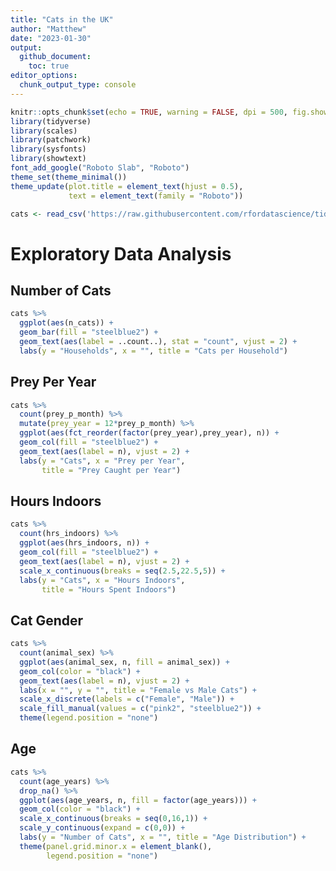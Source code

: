 ```yaml
---
title: "Cats in the UK"
author: "Matthew"
date: "2023-01-30"
output: 
  github_document:
    toc: true
editor_options: 
  chunk_output_type: console
---
```


```r
knitr::opts_chunk$set(echo = TRUE, warning = FALSE, dpi = 500, fig.showtext = TRUE)
library(tidyverse)
library(scales)
library(patchwork)
library(sysfonts)
library(showtext)
font_add_google("Roboto Slab", "Roboto")
theme_set(theme_minimal())
theme_update(plot.title = element_text(hjust = 0.5),
             text = element_text(family = "Roboto"))
```

```r
cats <- read_csv('https://raw.githubusercontent.com/rfordatascience/tidytuesday/master/data/2023/2023-01-31/cats_uk_reference.csv')
```

# Exploratory Data Analysis

## Number of Cats

```r
cats %>% 
  ggplot(aes(n_cats)) +
  geom_bar(fill = "steelblue2") +
  geom_text(aes(label = ..count..), stat = "count", vjust = 2) +
  labs(y = "Households", x = "", title = "Cats per Household")
```

## Prey Per Year

```r
cats %>% 
  count(prey_p_month) %>% 
  mutate(prey_year = 12*prey_p_month) %>% 
  ggplot(aes(fct_reorder(factor(prey_year),prey_year), n)) +
  geom_col(fill = "steelblue2") + 
  geom_text(aes(label = n), vjust = 2) +
  labs(y = "Cats", x = "Prey per Year", 
       title = "Prey Caught per Year")
```

## Hours Indoors

```r
cats %>% 
  count(hrs_indoors) %>% 
  ggplot(aes(hrs_indoors, n)) +
  geom_col(fill = "steelblue2") +
  geom_text(aes(label = n), vjust = 2) +
  scale_x_continuous(breaks = seq(2.5,22.5,5)) +
  labs(y = "Cats", x = "Hours Indoors", 
       title = "Hours Spent Indoors")
```

## Cat Gender

```r
cats %>% 
  count(animal_sex) %>% 
  ggplot(aes(animal_sex, n, fill = animal_sex)) +
  geom_col(color = "black") +
  geom_text(aes(label = n), vjust = 2) +
  labs(x = "", y = "", title = "Female vs Male Cats") +
  scale_x_discrete(labels = c("Female", "Male")) +
  scale_fill_manual(values = c("pink2", "steelblue2")) +
  theme(legend.position = "none")
```

## Age

```r
cats %>% 
  count(age_years) %>% 
  drop_na() %>% 
  ggplot(aes(age_years, n, fill = factor(age_years))) +
  geom_col(color = "black") + 
  scale_x_continuous(breaks = seq(0,16,1)) +
  scale_y_continuous(expand = c(0,0)) +
  labs(y = "Number of Cats", x = "", title = "Age Distribution") +
  theme(panel.grid.minor.x = element_blank(),
        legend.position = "none")
```
